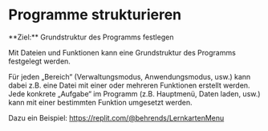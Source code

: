 
# Programme strukturieren

<Callout>  
  **Ziel:** Grundstruktur des Programms festlegen
</Callout>

Mit Dateien und Funktionen kann eine 
Grundstruktur des Programms festgelegt werden.

Für jeden „Bereich“ (Verwaltungsmodus, 
Anwendungsmodus, usw.) kann dabei z.B.
eine Datei mit einer oder mehreren Funktionen
erstellt werden. Jede konkrete „Aufgabe“ im 
Programm (z.B. Hauptmenü, Daten laden, usw.)
kann mit einer bestimmten Funktion umgesetzt
werden.

Dazu ein Beispiel: 
https://replit.com/@behrends/LernkartenMenu
